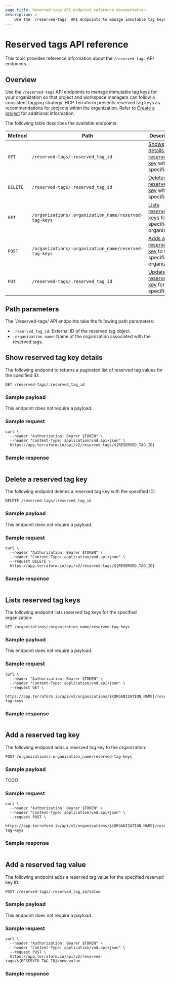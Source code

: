 ```yaml
---
page_title: Reserved-tags API endpoint reference documentation
description: >-
    Use the `/reserved-tags` API endpoints to manage immutable tag keys for your organization so that project and workspace managers can follow a consistent tagging strategy.
---
```


# Reserved tags API reference

This topic provides reference information about the `/reserved-tags` API endpoints.

## Overview

Use the `/reserved-tags` API endpoints to manage immutable tag keys for your organization so that project and workspace managers can follow a consistent tagging strategy. HCP Terraform presents reserved tag keys as recommendations for projects within the organization. Refer to [Create a project](/terraform/cloud-docs/projects/manage#create-a-project) for additional information.

The following table describes the available endpoints:

| Method | Path | Description |
| --- | --- | --- |
| `GET` | `/reserved-tags/:reserved_tag_id` | [Shows details of the reserved tag key](#show-reserved-tag-key-details) with the specified ID. |
| `DELETE` | `/reserved-tags/:reserved_tag_id` | [Deletes a reserved tag key](#delete-a-reserved-tag-key) with the specified ID. |
| `GET` | `/organizations/:organization_name/reserved-tag-keys` | [Lists reserved tag keys](#lists-reserved-tag-keys) for the specified organization. |
| `POST` | `/organizations/:organization_name/reserved-tag-keys` | [Adds a reserved tag key](#add-a-reserved-tag-key) to the specified organization. |
| `PUT` | `/reserved-tags/:reserved_tag_id` |  [Updates the reserved tag key](#add-a-reserved-tag-value) for the specified ID. |


## Path parameters

The `/reserved-tags/ API endpoints take the following path parameters:

- `:reserved_tag_id`: External ID of the reserved tag object.
- `:organization_name`: Name of the organization associated with the reserved tags.

## Show reserved tag key details 

The following endpoint to returns a paginated list of reserved tag values for the specified ID:

`GET /reserved-tags/:reserved_tag_id`


### Sample payload

This endpoint does not require a payload.

### Sample request

```shell-session
curl \
  --header "Authorization: Bearer $TOKEN" \
  --header "Content-Type: application/vnd.api+json" \
  https://app.terraform.io/api/v2/reserved-tags/${RESERVED_TAG_ID}
```

### Sample response

```json

```


## Delete a reserved tag key

The following endpoint deletes a reserved tag key with the specified ID:

`DELETE /reserved-tags/:reserved_tag_id`



### Sample payload

This endpoint does not require a payload.

### Sample request

```shell-session
curl \
  --header "Authorization: Bearer $TOKEN" \
  --header "Content-Type: application/vnd.api+json" \
  --request DELETE \
  https://app.terraform.io/api/v2/reserved-tags/${RESERVED_TAG_ID}
```

### Sample response

```json

```

## Lists reserved tag keys

The following endpoint lists reserved tag keys for the specified organization:

`GET /organizations/:organization_name/reserved-tag-keys`


### Sample payload

This endpoint does not require a payload.

### Sample request

```shell-session
curl \
  --header "Authorization: Bearer $TOKEN" \
  --header "Content-Type: application/vnd.api+json" \
  --request GET \
  https://app.terraform.io/api/v2/organizations/${ORGANIZATION_NAME}/reserved-tag-keys
```

### Sample response

```json

```

## Add a reserved tag key 

The following endpoint adds a reserved tag key to the organization:

`POST /organizations/:organization_name/reserved-tag-keys` 


### Sample payload

TODO

### Sample request

```shell-session
curl \
  --header "Authorization: Bearer $TOKEN" \
  --header "Content-Type: application/vnd.api+json" \
  --request POST \
  https://app.terraform.io/api/v2/organizations/${ORGANIZATION_NAME}/reserved-tag-keys
```

### Sample response

```json

```

## Add a reserved tag value

The following endpoint adds a reserved tag value for the specified reserved key ID:

`POST /reserved-tags/:reserved_tag_id/value`

### Sample payload

This endpoint does not require a payload.

### Sample request

```shell-session
curl \
  --header "Authorization: Bearer $TOKEN" \
  --header "Content-Type: application/vnd.api+json" \
  --request POST \
  https://app.terraform.io/api/v2/reserved-tags/${RESERVED_TAG_ID}/new-value
```

### Sample response

```json

```